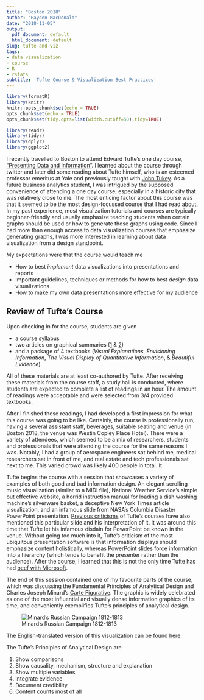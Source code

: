 ---
title: "Boston 2018"
author: "Hayden MacDonald"
date: "2018-11-05"
output:
  pdf_document: default
  html_document: default
slug: tufte-and-viz
tags: 
- data visualization
- course
- R
- rstats
subtitle: 'Tufte Course & Visualization Best Practices'
---

```{r page formatting, include=FALSE}
library(formatR)
library(knitr)
knitr::opts_chunk$set(echo = TRUE)
opts_chunk$set(echo = TRUE)
opts_chunk$set(tidy.opts=list(width.cutoff=50),tidy=TRUE)
```

```{r setup, include = FALSE}
library(readr)
library(tidyr)
library(dplyr)
library(ggplot2)
```

I recently travelled to Boston to attend Edward Tufte's one day course, ["Presenting Data and Information"](https://www.edwardtufte.com/tufte/courses){target="_blank"}. I learned about the course through twitter and later did some reading about Tufte himself, who is an esteemed professor emeritus at Yale and previously taught with [John Tukey](https://en.wikipedia.org/wiki/John_Tukey){target="_blank"}. As a future business analytics student, I was intrigued by the supposed convenience of attending a one day course, especially in a historic city that was relatively close to me. The most enticing factor about this course was that it seemed to be the most design-focussed course that I had read about. In my past experience, most visualization tutorials and courses are typically beginner-friendly and usually emphasize teaching students when certain graphs should be used or how to generate those graphs using code. Since I had more than enough access to data visualization courses that emphasize generating graphs, I was more interested in learning about data visualization from a design standpoint.  

My expectations were that the course would teach me

* How to best *implement* data visualizations into presentations and reports  
* Important guidelines, techniques or methods for how to best *design* data visualizations  
* How to make my own data presentations more effective for my audience  

## Review of Tufte's Course

Upon checking in for the course, students are given  

* a course syllabus  
* two articles on graphical summaries ([1](http://laurenwilcox.net/candidacy/5_Powsner.pdf){target="_blank"} & [2](https://www.cs.tufts.edu/~nr/cs257/archive/edward-tufte/Summarizing%20Clinical.pdf){target="_blank"})  
* and a package of 4 textbooks (*Visual Explanations*, *Envisioning Information*, *The Visual Display of Quantitative Information*, & *Beautiful Evidence*).  

All of these materials are at least co-authored by Tufte. After receiving these materials from the course staff, a study hall is conducted, where students are expected to complete a list of readings in an hour. The amount of readings were acceptable and were selected from 3/4 provided textbooks.  

After I finished these readings, I had developed a first impression for what this course was going to be like. Certainly, the course is professionally run, having a several assistant staff, beverages, suitable seating and venue (in Boston 2018, the venue was Westin Copley Place Hotel). There were a variety of attendees, which seemed to be a mix of researchers, students and professionals that were attending the course for the same reasons I was. Notably, I had a group of aerospace engineers sat behind me, medical researchers sat in front of me, and real estate and tech professionals sat next to me. This varied crowd was likely 400 people in total. It 

Tufte begins the course with a session that showcases a variety of examples of both good and bad information design. An elegant scrolling music visualization (similar to a MIDI file), National Weather Service's simple but effective website, a horrid instruction manual for loading a dish washing machine's silverware basket, a deceptive New York Times article visualization, and an infamous slide from NASA's Columbia Disaster PowerPoint presentation. [Previous criticisms](https://eslide.com/why-edward-tufte-is-wrong/){target="_blank"} of Tufte's courses have also mentioned this particular slide and his interpretation of it. It was around this time that Tufte let his infamous disdain for PowerPoint be known in the venue. Without going too much into it, Tufte's criticism of the most ubiquitous presentation software is that information displays should emphasize content holistically, whereas PowerPoint slides force information into a hierarchy (which tends to benefit the presenter rather than the audience). After the course, I learned that this is not the only time Tufte has had [beef with Microsoft](https://www.edwardtufte.com/bboard/q-and-a-fetch-msg?msg_id=0003Y1&topic_id=1){target="_blank"}.  

The end of this session contained one of my favourite parts of the course, which was discussing the Fundamental Principles of Analytical Design and Charles Joseph Minard's [Carte Figurative](https://en.wikipedia.org/wiki/Charles_Joseph_Minard#Information_graphics){target="_blank"}. The graphic is widely celebrated as one of the most influential and visually dense information graphics of its time, and conveniently exemplifies Tufte's principles of analytical design.  

![Minard's Russian Campaign 1812-1813](https://upload.wikimedia.org/wikipedia/commons/2/29/Minard.png)

The English-translated version of this visualization can be found [here](https://upload.wikimedia.org/wikipedia/commons/thumb/e/e2/Minard_Update.png/1920px-Minard_Update.png){target="_blank"}.

The Tufte's Principles of Analytical Design are 

1. Show comparisons
2. Show causality, mechanism, structure and explanation
3. Show multiple variables
4. Integrate evidence
5. Document credibility
6. Content counts most of all



















